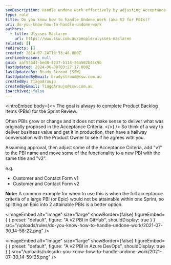 ```yaml
---
seoDescription: Handle undone work effectively by adjusting Acceptance Criteria and splitting large PBIs into smaller, achievable tasks with v2 PBI naming convention.
type: rule
title: Do you know how to handle Undone Work (aka V2 for PBIs)?
uri: do-you-know-how-to-handle-undone-work
authors:
  - title: Ulysses Maclaren
    url: https://www.ssw.com.au/people/ulysses-maclaren
related: []
redirects: []
created: 2014-07-24T19:33:46.000Z
archivedreason: null
guid: aaf53b41-bed8-4237-b114-26a502b44c9b
lastUpdated: 2024-06-08T03:27:17.000Z
lastUpdatedBy: Brady Stroud [SSW]
lastUpdatedByEmail: bradystroud@ssw.com.au
createdBy: TiagoAraujo
createdByEmail: TiagoAraujo@ssw.com.au
isArchived: false
---
```


<introEmbed
  body={<>
The goal is always to complete Product Backlog Items (PBIs) for the Sprint Review.

Often PBIs grow or change and it does not make sense to deliver what was originally proposed in the Acceptance Criteria.
  </>}
/>
So think of a way to deliver business value and get it in production, then have a hallway conversation with the Product Owner to see if he agrees with you.

Assuming approval, then adjust some of the Acceptance Criteria, add "v1" to the PBI name and move some of the functionality to a new PBI with the same title and "v2".

e.g.

- Customer and Contact Form v1
- Customer and Contact Form v2

**Note:** A common example for when to use this is when the full acceptance criteria of a large PBI (or Epic) would not be attainable within one Sprint, so splitting an Epic into 2 attainable PBIs is a better option.


<imageEmbed
  alt="Image"
  size="large"
  showBorder={false}
  figureEmbed={ {
    preset: "default",
    figure: "A v2 PBI in GitHub",
    shouldDisplay: true
  } }
  src="/uploads/rules/do-you-know-how-to-handle-undone-work/2021-07-30_14-58-22.png"
/>



<imageEmbed
  alt="Image"
  size="large"
  showBorder={false}
  figureEmbed={ {
    preset: "default",
    figure: "A v2 PBI in Azure DevOps",
    shouldDisplay: true
  } }
  src="/uploads/rules/do-you-know-how-to-handle-undone-work/2021-07-30_14-59-25.png"
/>
